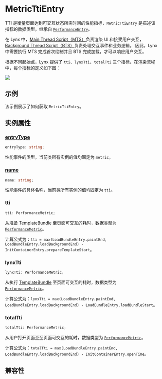 
# MetricTtiEntry

TTI 是衡量页面达到可交互状态所需时间的性能指标，`MetricTtiEntry` 是描述该指标的数据类型，继承自 [`PerformanceEntry`](../performance-entry)。

在 Lynx 中，[Main Thread Script（MTS）](guide/spec#main-thread-script-or-mts)负责渲染 UI 和接受用户交互，[Background Thread Script（BTS）](guide/spec#background-thread-script-or-bts)负责处理交互事件和业务逻辑。
因此，Lynx 中需要执行 MTS 完成首次绘制并且 BTS 完成加载，才可以响应用户交互。

根据不同起始点，Lynx 提供了 `tti`、`lynxTti`、`totalTti` 三个指标，在渲染流程中，每个指标的定义如下图：

<img src="https://lf-lynx.tiktok-cdns.com/obj/lynx-artifacts-oss-sg/lynx-website/assets/doc/metric-tti-entry.png" />

## 示例

该示例展示了如何获取 `MetricTtiEntry`。


<Go
  example="performance-api"
  defaultFile="src/tti_entry/index.tsx"
  defaultEntryFile="dist/tti_entry.lynx.bundle"
  img="https://lf-lynx.tiktok-cdns.com/obj/lynx-artifacts-oss-sg/lynx-website/assets/doc/metric-tti-entry-demo.jpeg"
  entry="src/tti_entry"
  highlight="{10-20}"
/>

## 实例属性

### [entryType](api/lynx-api/performance-api/performance-entry#entryType)

```ts
entryType: string;
```

性能事件的类型，当前类所有实例的值均固定为 `metric`。

### [name](api/lynx-api/performance-api/performance-entry#name)

```ts
name: string;
```

性能事件的具体名称，当前类所有实例的值均固定为 `tti`。

### tti

```ts
tti: PerformanceMetric;
```

从准备 [TemplateBundle](api/lynx-native-api/template-bundle) 至页面可交互的耗时，数据类型为 [`PerformanceMetric`](api/lynx-api/performance-api/performance-metric)。

计算公式为：`tti = max(LoadBundleEntry.paintEnd, LoadBundleEntry.loadBackgroundEnd) - InitContainerEntry.prepareTemplateStart`。

### lynxTti

```ts
lynxTti: PerformanceMetric;
```

从执行 [TemplateBundle](api/lynx-native-api/template-bundle) 至页面可交互的耗时，数据类型为 [`PerformanceMetric`](api/lynx-api/performance-api/performance-metric)。

计算公式为：`lynxTti = max(LoadBundleEntry.paintEnd, LoadBundleEntry.loadBackgroundEnd) - LoadBundleEntry.loadBundleStart`。

### totalTti

```ts
totalTti: PerformanceMetric;
```

从用户打开页面至至页面可交互的耗时，数据类型为 [`PerformanceMetric`](api/lynx-api/performance-api/performance-metric)。

计算公式为：`totalTti = max(LoadBundleEntry.paintEnd, LoadBundleEntry.loadBackgroundEnd) - InitContainerEntry.openTime`。

## 兼容性


<LegacyCompatTable metadata="lynx-api/performance-api/performance-entry/metric-tti-entry" />
